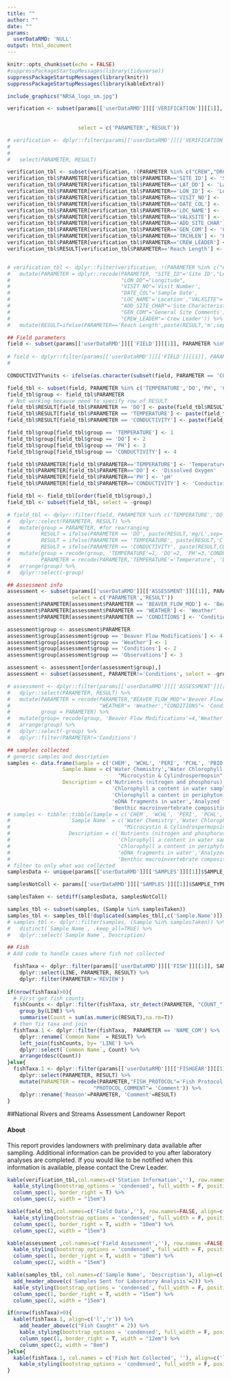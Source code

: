 ```yaml
---
title: ""
author: ""
date: ""
params:
  userDataRMD: 'NULL'
output: html_document
---
```



```r
knitr::opts_chunk$set(echo = FALSE)
#suppressPackageStartupMessages(library(tidyverse))
suppressPackageStartupMessages(library(knitr))
suppressPackageStartupMessages(library(kableExtra))


```



```r

include_graphics("NRSA_logo_sm.jpg")

verification <- subset(params[['userDataRMD']][['VERIFICATION']][[1]], PARAMETER %in% c('SITE_ID','VISIT_NO', "DATE_COL","LOC_NAME","CREW",
                                                                                               "LAT_DD","LON_DD","VALXSITE",'ADD_SITE_CHAR',
                                                                                               "GEN_COM","DRCTNS","RCHWIDTH","TRCHLEN","CREW_LEADER"),
                       select = c('PARAMETER','RESULT'))

# verification <- dplyr::filter(params[['userDataRMD']][['VERIFICATION']][[1]], PARAMETER %in% c('SITE_ID','VISIT_NO', "DATE_COL","LOC_NAME","CREW",
#                                                                                                "LAT_DD","LON_DD","VALXSITE",'ADD_SITE_CHAR',
#                                                                                                "GEN_COM","DRCTNS","RCHWIDTH","TRCHLEN","CREW_LEADER")) %>%
#   select(PARAMETER, RESULT)

verification_tbl <- subset(verification, !(PARAMETER %in% c("CREW","DRCTNS","RCHWIDTH" )))
verification_tbl$PARAMETER[verification_tbl$PARAMETER=='SITE_ID'] <- 'Site ID'
verification_tbl$PARAMETER[verification_tbl$PARAMETER=='LAT_DD'] <- 'Latitude'
verification_tbl$PARAMETER[verification_tbl$PARAMETER=='LON_ID'] <- 'Longitude'
verification_tbl$PARAMETER[verification_tbl$PARAMETER=='VISIT_NO'] <- 'Visit Number'
verification_tbl$PARAMETER[verification_tbl$PARAMETER=='DATE_COL'] <- 'Sample Date'
verification_tbl$PARAMETER[verification_tbl$PARAMETER=='LOC_NAME'] <- 'Location'
verification_tbl$PARAMETER[verification_tbl$PARAMETER=='VALXSITE'] <- 'Sample Type'
verification_tbl$PARAMETER[verification_tbl$PARAMETER=='ADD_SITE_CHAR'] <- 'Site Characteristics'
verification_tbl$PARAMETER[verification_tbl$PARAMETER=='GEN_COM'] <- 'General Site Comments'
verification_tbl$PARAMETER[verification_tbl$PARAMETER=='TRCHLEN'] <- 'Reach Length'
verification_tbl$PARAMETER[verification_tbl$PARAMETER=='CREW_LEADER'] <- 'Crew Leader'
verification_tbl$RESULT[verification_tbl$PARAMETER=='Reach Length'] <- paste(verification_tbl$RESULT, 'm', sep=' ') 


# verification_tbl <- dplyr::filter(verification, !(PARAMETER %in% c("CREW","DRCTNS","RCHWIDTH" ))) %>%
#   mutate(PARAMETER = dplyr::recode(PARAMETER, "SITE_ID"='Site ID',"LAT_DD"="Latitude",
#                                    "LON_DD"="Longitude",
#                                    "VISIT_NO"='Visit Number',
#                                    "DATE_COL"='Sample Date',
#                                    "LOC_NAME"='Location',"VALXSITE"='Sample Type', 
#                                    "ADD_SITE_CHAR"='Site Characteristics',
#                                    "GEN_COM"='General Site Comments',"TRCHLEN"= 'Reach Length' ,
#                                    "CREW_LEADER"='Crew Leader')) %>%
#   mutate(RESULT=ifelse(PARAMETER=='Reach Length',paste(RESULT,'m',sep=' '),RESULT))
```


```r
## Field parameters
field <- subset(params[['userDataRMD']][['FIELD']][[1]], PARAMETER %in% c("LOCATION","TIME" ,"DO","TEMPERATURE" ,
                                                                                 "PH","CONDUCTIVITY","CORRECTED"))
# field <- dplyr::filter(params[['userDataRMD']][['FIELD']][[1]], PARAMETER %in% c("LOCATION","TIME" ,"DO","TEMPERATURE" ,
#                                                                                  "PH","CONDUCTIVITY","CORRECTED")) 

CONDUCTIVITYunits <- ifelse(as.character(subset(field, PARAMETER == 'CORRECTED')$RESULT)=='Y', 'uS/cm @ 25C','uS/cm')

field_tbl <- subset(field, PARAMETER %in% c('TEMPERATURE','DO','PH', 'CONDUCTIVITY'), select = c('PARAMETER','RESULT'))
field_tbl$group <- field_tbl$PARAMETER
 # Not working because need to specify row of RESULT
field_tbl$RESULT[field_tbl$PARAMETER == 'DO'] <- paste(field_tbl$RESULT[field_tbl$PARAMETER == 'DO'], 'mg/L', sep = ' ')
field_tbl$RESULT[field_tbl$PARAMETER == 'TEMPERATURE'] <- paste(field_tbl$RESULT[field_tbl$PARAMETER == 'TEMPERATURE'], 'C', sep = ' ')
field_tbl$RESULT[field_tbl$PARAMETER == 'CONDUCTIVITY'] <- paste(field_tbl$RESULT[field_tbl$PARAMETER == 'CONDUCTIVITY'], CONDUCTIVITYunits, sep = ' ')

field_tbl$group[field_tbl$group == 'TEMPERATURE'] <- 1
field_tbl$group[field_tbl$group == 'DO'] <- 2
field_tbl$group[field_tbl$group == 'PH'] <- 3
field_tbl$group[field_tbl$group == 'CONDUCTIVITY'] <- 4

field_tbl$PARAMETER[field_tbl$PARAMETER=='TEMPERATURE'] <- 'Temperature'
field_tbl$PARAMETER[field_tbl$PARAMETER=='DO'] <- 'Dissolved Oxygen'
field_tbl$PARAMETER[field_tbl$PARAMETER=='PH'] <- 'pH'
field_tbl$PARAMETER[field_tbl$PARAMETER=='CONDUCTIVITY'] <- 'Conductivity'

field_tbl <- field_tbl[order(field_tbl$group),]
field_tbl <- subset(field_tbl, select = -group)

# field_tbl <- dplyr::filter(field, PARAMETER %in% c('TEMPERATURE','DO','PH', 'CONDUCTIVITY')) %>%
#   dplyr::select(PARAMETER, RESULT) %>%
#   mutate(group = PARAMETER, #for rearranging
#          RESULT = ifelse(PARAMETER == 'DO', paste(RESULT,'mg/L',sep=' '),RESULT),
#          RESULT = ifelse(PARAMETER == 'TEMPERATURE', paste(RESULT,'C',sep=' '),RESULT),
#          RESULT = ifelse(PARAMETER == 'CONDUCTIVITY', paste(RESULT,CONDUCTIVITYunits,sep=' '),RESULT)) %>%
#   mutate(group = recode(group, 'TEMPERATURE'=1, 'DO'=2, 'PH'=3,'CONDUCTIVITY'=4),
#          PARAMETER = recode(PARAMETER,'TEMPERATURE'='Temperature', 'DO'='Dissolved Oxygen', 'PH'='pH','CONDUCTIVITY'='Conductivity')) %>%
#   arrange(group) %>%
#   dplyr::select(-group)

```
```r
## Assessment info
assessment <- subset(params[['userDataRMD']][['ASSESSMENT']][[1]], PARAMETER %in% c('WEATHER','CONDITIONS','BEAVER_FLOW_MOD'),
                     select = c('PARAMETER','RESULT'))
assessment$PARAMETER[assessment$PARAMETER == 'BEAVER_FLOW_MOD'] <- 'Beaver Flow Modifications'
assessment$PARAMETER[assessment$PARAMETER == 'WEATHER'] <- 'Weather'
assessment$PARAMETER[assessment$PARAMETER == 'CONDITIONS'] <- 'Conditions'

assessment$group <- assessment$PARAMETER
assessment$group[assessment$group == 'Beaver Flow Modifications'] <- 4
assessment$group[assessment$group == 'Weather'] <- 1
assessment$group[assessment$group == 'Conditions'] <- 2
assessment$group[assessment$group == 'Observations'] <- 3

assessment <- assessment[order(assessment$group),]
assessment <- subset(assessment, PARAMETER!='Conditions', select = -group)

# assessment <- dplyr::filter(params[['userDataRMD']][['ASSESSMENT']][[1]], PARAMETER %in% c('WEATHER','CONDITIONS','BEAVER_FLOW_MOD')) %>% 
#   dplyr::select(PARAMETER, RESULT) %>%
#   mutate(PARAMETER = recode(PARAMETER,"BEAVER_FLOW_MOD"='Beaver Flow Modifications', 
#                             "WEATHER"= 'Weather',"CONDITIONS"= 'Conditions'),
#          group = PARAMETER) %>%
#   mutate(group= recode(group, 'Beaver Flow Modifications'=4,'Weather'= 1,'Conditions'= 2,'Observations' = 3)) %>%
#   arrange(group) %>%
#   dplyr::select(-group) %>%
#   dplyr::filter(PARAMETER!='Conditions')
```
```r
## samples collected
# generic samples and description
samples <- data.frame(Sample = c('CHEM', 'WCHL', 'PERI', 'PCHL', 'PBIO', 'PDNA', 'MICX', 'ENTE','BENT'),
                  Sample.Name = c('Water Chemistry','Water Chlorophyll a','Periphyton Assemblage','Periphyton Chlorophyll a','Periphyton Biomass','Periphyton DNA',
                                    "Microcystin & Cylindrospermopsin", 'Enterococci','Benthic Macroinvertebrates'),
                  Description = c('Nutrients (nitrogen and phosphorus), basic anions & cations, turbidity, organic carbon',
                                  'Chlorophyll a content in water sample','Algal species composition',
                                  'Chlorophyll a content in periphyton sample','Biomass in periphyton scraping',
                                  'eDNA fragments in water','Analyzed for algal toxins in water','*E.coli* and enterococci',
                                  'Benthic macroinvertebrate composition'), stringsAsFactors=F)
# samples <- tibble::tibble(Sample = c('CHEM', 'WCHL', 'PERI', 'PCHL', 'PBIO', 'PDNA', 'MICX', 'ENTE','BENT'),
#                   `Sample Name` = c('Water Chemistry','Water Chlorophyll a','Periphyton Assemblage','Periphyton Chlorophyll a','Periphyton Biomass','Periphyton DNA',
#                                     "Microcystin & Cylindrospermopsin", 'Enterococci','Benthic Macroinvertebrates'),
#                   Description = c('Nutrients (nitrogen and phosphorus), basic anions & cations, turbidity, organic carbon',
#                                   'Chlorophyll a content in water sample','Algal species composition',
#                                   'Chlorophyll a content in periphyton sample','Biomass in periphyton scraping',
#                                   'eDNA fragments in water','Analyzed for algal toxins in water','*E.coli* and enterococci',
#                                   'Benthic macroinvertebrate composition'))
# filter to only what was collected
samplesData <- unique(params[['userDataRMD']][['SAMPLES']][[1]]$SAMPLE_TYPE)[!(unique(params[['userDataRMD']][['SAMPLES']][[1]]$SAMPLE_TYPE) %in% 'SAMP')]

samplesNotColl <- params[['userDataRMD']][['SAMPLES']][[1]]$SAMPLE_TYPE[params[['userDataRMD']][['SAMPLES']][[1]]$PARAMETER=='NOT_COLLECTED' & params[['userDataRMD']][['SAMPLES']][[1]]$RESULT=='Y']

samplesTaken <- setdiff(samplesData, samplesNotColl) 

samples_tbl <- subset(samples, (Sample %in% samplesTaken))
samples_tbl <- samples_tbl[!duplicated(samples_tbl[,c('Sample.Name')]), c('Sample.Name','Description')]
# samples_tbl <- dplyr::filter(samples, (Sample %in% samplesTaken)) %>%
#   distinct(`Sample Name`, .keep_all=TRUE) %>%
#   dplyr::select(`Sample Name`, Description)
```

```r
## Fish 
# Add code to handle cases where fish not collected

  fishTaxa <- dplyr::filter(params[['userDataRMD']][['FISH']][[1]], SAMPLE_TYPE == 'FISH') %>%
    dplyr::select(LINE, PARAMETER, RESULT) %>%
    dplyr::filter(PARAMETER!='REVIEW')
  
if(nrow(fishTaxa)>0){
  # First get fish counts
  fishCounts <- dplyr::filter(fishTaxa, str_detect(PARAMETER, "COUNT_")) %>%
    group_by(LINE) %>%
    summarise(Count = sum(as.numeric(RESULT),na.rm=T))
  # then fix taxa and join
  fishTaxa.1 <- dplyr::filter(fishTaxa,  PARAMETER == 'NAME_COM') %>%
    dplyr::rename(`Common Name` = RESULT) %>%
    left_join(fishCounts, by= 'LINE') %>%
    dplyr::select(`Common Name`, Count) %>%
    arrange(desc(Count))
}else{
  fishTaxa.1 <- dplyr::filter(params[['userDataRMD']][['FISHGEAR']][[1]], PARAMETER %in% c('FISH_PROTOCOL','PROTOCOL_COMMENT')) %>%
    dplyr::select(PARAMETER, RESULT) %>%
    mutate(PARAMETER = recode(PARAMETER,"FISH_PROTOCOL"='Fish Protocol Result', 
                            "PROTOCOL_COMMENT"= 'Comment')) %>%
    dplyr::rename('Reason'=PARAMETER, 'Comment'=RESULT)
}

```

##National Rivers and Streams Assessment Landowner Report

#### About
This report provides landowners with preliminary data available after sampling. Additional information can be provided to you after laboratory analyses are completed. If you would like to be notified when this information is available, please contact the Crew Leader.



```r
kable(verification_tbl,col.names=c('Station Information',''), row.names=FALSE, align=c('l','r')) %>%
  kable_styling(bootstrap_options = 'condensed', full_width = F, position = "float_left") %>%
  column_spec(1, border_right = T) %>%
  column_spec(2, width = "15em")

kable(field_tbl,col.names=c('Field Data',''), row.names=FALSE, align=c('l','r')) %>%
  kable_styling(bootstrap_options = 'condensed', full_width = F, position = "float_left") %>%
  column_spec(1, border_right = T, width = "10em") %>%
  column_spec(2, width = "15em")

kable(assessment ,col.names=c('Field Assessment',''), row.names =FALSE, align=c('l','r')) %>%
  kable_styling(bootstrap_options = 'condensed', full_width = F, position = "float_left") %>%
  column_spec(1, border_right = T, width = "10em") %>%
  column_spec(2, width = "15em")

```




```r
kable(samples_tbl, col.names=c('Sample Name', 'Description'), align=c('l','r')) %>%
  add_header_above(c('Samples Sent for Laboratory Analysis'=2)) %>%
  kable_styling(bootstrap_options = 'condensed', full_width = F, position = "float_left") %>%
  column_spec(1, border_right = T, width = "15em") %>%
  column_spec(2, width = "15em")
```
```r
if(nrow(fishTaxa)>0){
  kable(fishTaxa.1, align=c('l','r')) %>%
    add_header_above(c("Fish Caught" = 2)) %>%
    kable_styling(bootstrap_options = 'condensed', full_width = F, position = "float_left") %>%
    column_spec(1, border_right = T, width = "12em") %>%
    column_spec(2, width = "8em")
}else{
  kable(fishTaxa.1, col.names = c('Fish Not Collected', ''), align=c('l','r')) %>%
    kable_styling(bootstrap_options = 'condensed', full_width = F, position = 'float_left') 
}
```


